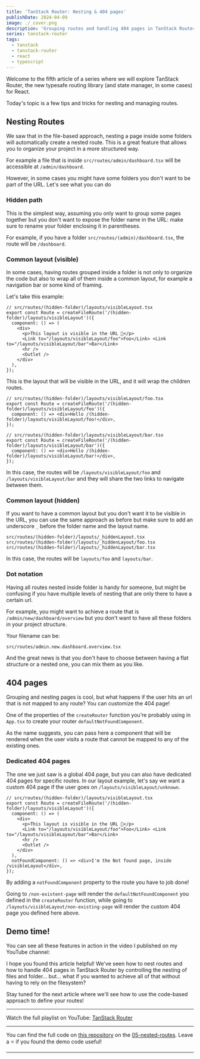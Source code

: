 ```yaml
---
title: 'TanStack Router: Nesting & 404 pages'
publishDate: 2024-04-09
image: ./_cover.png
description: 'Grouping routes and handling 404 pages in TanStack Router'
series: tanstack-router
tags:
  - tanstack
  - tanstack-router
  - react
  - typescript
---
```



Welcome to the fifth article of a series where we will explore TanStack Router, the new typesafe routing library (and state manager, in some cases) for React.

Today's topic is a few tips and tricks for nesting and managing routes.

## Nesting Routes

We saw that in the file-based approach, nesting a page inside some folders will automatically create a nested route. This is a great feature that allows you to organize your project in a more structured way.

For example a file that is inside `src/routes/admin/dashboard.tsx` will be accessible at `/admin/dashboard`.

However, in some cases you might have some folders you don't want to be part of the URL. Let's see what you can do

### Hidden path

This is the simplest way, assuming you only want to group some pages together but you don't want to expose the folder name in the URL: make sure to rename your folder enclosing it in parentheses.

For example, if you have a folder `src/routes/(admin)/dashboard.tsx`, the route will be `/dashboard`.

### Common layout (visible)

In some cases, having routes grouped inside a folder is not only to organize the code but also to wrap all of them inside a common layout, for example a navigation bar or some kind of framing.

Let's take this example:

```tsx
// src/routes/(hidden-folder)/layouts/visibleLayout.tsx
export const Route = createFileRoute('/(hidden-folder)/layouts/visibleLayout')({
  component: () => (
    <div>
      <p>This layout is visible in the URL 👀</p>
      <Link to="/layouts/visibleLayout/foo">Foo</Link> <Link to="/layouts/visibleLayout/bar">Bar</Link>
      <hr />
      <Outlet />
    </div>
  ),
});
```

This is the layout that will be visible in the URL, and it will wrap the children routes.

```tsx
// src/routes/(hidden-folder)/layouts/visibleLayout/foo.tsx
export const Route = createFileRoute('/(hidden-folder)/layouts/visibleLayout/foo')({
  component: () => <div>Hello /(hidden-folder)/layouts/visibleLayout/foo!</div>,
});
```

```tsx
// src/routes/(hidden-folder)/layouts/visibleLayout/bar.tsx
export const Route = createFileRoute('/(hidden-folder)/layouts/visibleLayout/bar')({
  component: () => <div>Hello /(hidden-folder)/layouts/visibleLayout/bar!</div>,
});
```

In this case, the routes will be `/layouts/visibleLayout/foo` and `/layouts/visibleLayout/bar` and they will share the two links to navigate between them.

### Common layout (hidden)

If you want to have a common layout but you don't want it to be visible in the URL, you can use the same approach as before but make sure to add an underscore `_` before the folder name and the layout name.

```
src/routes/(hidden-folder)/layouts/_hiddenLayout.tsx
src/routes/(hidden-folder)/layouts/_hiddenLayout/foo.tsx
src/routes/(hidden-folder)/layouts/_hiddenLayout/bar.tsx
```

In this case, the routes will be `layouts/foo` and `layouts/bar`.

### Dot notation

Having all routes nested inside folder is handy for someone, but might be confusing if you have multiple levels of nesting that are only there to have a certain url.

For example, you might want to achieve a route that is `/admin/new/dashboard/overview` but you don't want to have all these folders in your project structure.

Your filename can be:

```
src/routes/admin.new.dashboard.overview.tsx
```

And the great news is that you don't have to choose between having a flat structure or a nested one, you can mix them as you like.

## 404 pages

Grouping and nesting pages is cool, but what happens if the user hits an url that is not mapped to any route? You can customize the 404 page!

One of the properties of the `createRouter` function you're probably using in `App.tsx` to create your router `defaultNotFoundComponent`.

As the name suggests, you can pass here a component that will be rendered when the user visits a route that cannot be mapped to any of the existing ones.

### Dedicated 404 pages

The one we just saw is a global 404 page, but you can also have dedicated 404 pages for specific routes. In our layout example, let's say we want a custom 404 page if the user goes on `/layouts/visibleLayout/unknown`.

```tsx
// src/routes/(hidden-folder)/layouts/visibleLayout.tsx
export const Route = createFileRoute('/(hidden-folder)/layouts/visibleLayout')({
  component: () => (
    <div>
      <p>This layout is visible in the URL 👀</p>
      <Link to="/layouts/visibleLayout/foo">Foo</Link> <Link to="/layouts/visibleLayout/bar">Bar</Link>
      <hr />
      <Outlet />
    </div>
  ),
  notFoundComponent: () => <div>I'm the Not found page, inside /visibleLayout</div>,
});
```

By adding a `notFoundComponent` property to the route you have to job done!

Going to `/non-existent-page` will render the `defaultNotFoundComponent` you defined in the `createRouter` function, while going to `/layouts/visibleLayout/non-existing-page` will render the custom 404 page you defined here above.

## Demo time!

You can see all these features in action in the video I published on my YouTube channel:

<YouTube id="48JS96u6GDc" />

I hope you found this article helpful! We've seen how to nest routes and how to handle 404 pages in TanStack Router by controlling the nesting of files and folder... but... what if you wanted to achieve all of that without having to rely on the filesystem?

Stay tuned for the next article where we'll see how to use the code-based approach to define your routes!

---

Watch the full playlist on YouTube: [TanStack Router](https://www.youtube.com/playlist?list=PLOQjd5dsGSxJilh0lBofeY8Qib98kzmF5)

---

You can find the full code on [this repository](https://github.com/Balastrong/tanstack-router-demo/) on the [05-nested-routes](https://github.com/Balastrong/tanstack-router-demo/tree/05-nested-routes). Leave a ⭐️ if you found the demo code useful!

---

